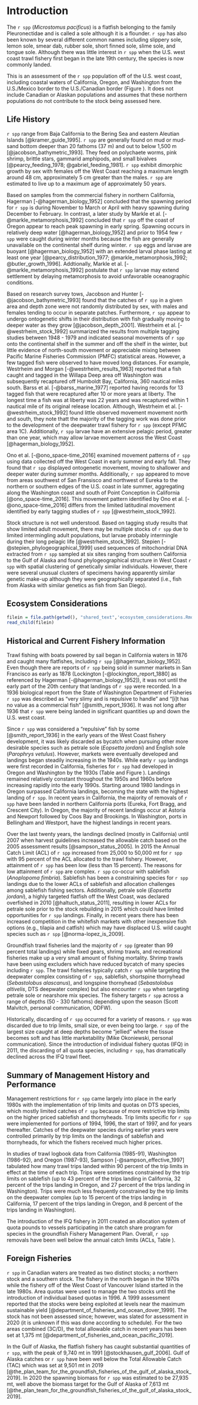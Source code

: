 # Introduction

The `r spp` (_Microstomus pacificus_) is a flatfish belonging to the family Pleuronectidae and is called a sole although it is a flounder.  `r spp` has also been known by several different common names including slippery sole, lemon sole, smear dab, rubber sole, short finned sole, slime sole, and tongue sole.  Although there was little interest in `r spp` when the U.S. west coast trawl fishery first began in the late 19th century, the species is now commonly landed.

This is an assessment of the `r spp` population off of the U.S. west coast, including coastal waters of California, Oregon, and Washington from the U.S./Mexico border to the U.S./Canadian border (Figure \ref{fig:map}).  It does not include Canadian or Alaskan populations and assumes that these northern populations do not contribute to the stock being assessed here.


## Life History

`r spp` range from Baja California to the Bering Sea and eastern Aleutian Islands [@kramer_guide_1995]. `r spp` are generally found on mud or mud-sand bottom deeper than 20 fathoms (37 m) and out to below 1,500 m [@jacobson_bathymetric_1993]. They feed on polychaete worms, pink shrimp, brittle stars, gammarid amphipods, and small bivalves [@pearcy_feeding_1978; @gabriel_feeding_1981].  `r spp` exhibit dimorphic growth by sex with females off the West Coast reaching a maximum length around 48 cm, approximately 5 cm greater than the males. `r spp` are estimated to live up to a maximum age of approximately 50 years.

Based on samples from the commercial fishery in northern California, Hagerman [-@hagerman_biology_1952] concluded that the spawning period for `r spp` is during November to March or April with heavy spawning during December to February.  In contrast, a later study by Markle et al. [-@markle_metamorphosis_1992] concluded that `r spp` off the coast of Oregon appear to reach peak spawning in early spring. Spawning occurs in relatively deep water [@hagerman_biology_1952] and prior to 1954 few `r spp` were caught during winter months because the fish are generally unavailable on the continental shelf during winter.  `r spp` eggs and larvae are buoyant [@hagerman_biology_1952] with an extended larval phase lasting at least one year [@pearcy_distribution_1977; @markle_metamorphosis_1992; @butler_growth_1996].  Addtionally, Markle et al. [-@markle_metamorphosis_1992] postulate that `r spp` larvae may extend settlement by delaying metamorphosis to avoid unfavorable oceanographic conditions.  

Based on research survey tows, Jacobson and Hunter [-@jacobson_bathymetric_1993] found that the catches of `r spp` in a given area and depth zone were not randomly distributed by sex, with males and females tending to occur in separate patches. Furthermore, `r spp` appear to undergo ontogenetic shifts in their distribution with fish gradually moving to deeper water as they grow [@jacobson_depth_2001].  Westrheim et al. [-@westrheim_stock_1992] summarized the results from multiple tagging studies between 1948 - 1979 and indicated seasonal movements of `r spp` onto the continental shelf in the summer and off the shelf in the winter, but little evidence of north-south movement or appreciable mixing between Pacific Marine Fisheries Commission (PMFC) statistical areas. However, a few tagged fish were observed to have moved long distances. For example, Westrheim and Morgan [-@westrheim_results_1963] reported that a fish caught and tagged in the Willapa Deep area off Washington was subsequently recaptured off Humboldt Bay, California, 360 nautical miles south.  Barss et al. [-@barss_marine_1977] reported having records for 13 tagged fish that were recaptured after 10 or more years at liberty. The longest time a fish was at liberty was 22 years and was recaptured within 1 nautical mile of its original release location. Although, Westrheim et al. [-@westrheim_stock_1992] found little observed movement movement north and south, they note thatt the majority of the tagging work was done prior to the development of the deepwater trawl fishery for `r spp` (except PFMC area 1C).  Additionally, `r spp` larvae have an extensive pelagic period, greater than one year, which may allow larvae movement across the West Coast [@hagerman_biology_1952].

Ono et al. [-@ono_space-time_2016] examined movement patterns of `r spp` using \gls{s-wcgbt} data collected off the West Coast in early summer and early fall. They found that `r spp` displayed ontogenetic movement, moving to shallower and deeper water during summer months. Additionally, `r spp` appeared to move from areas southwest of San Fransisco and northwest of Eureka to the northern or southern edges of the U.S. coast in late summer, aggregating along the Washington coast and south of Point Conception in California [@ono_space-time_2016]. This movement pattern identified by Ono et al. [-@ono_space-time_2016] differs from the limited latitudinal movement identified by early tagging studies of `r spp` [@westrheim_stock_1992].

Stock structure is not well understood. Based on tagging study results that show limited adult movement, there may be multiple stocks of `r spp` due to limited intermingling adult populations, but larvae probably intermingle during their long pelagic life [@westrheim_stock_1992].  Stepien [-@stepien_phylogeographical_1999] used sequences of mitochondrial DNA extracted from `r spp` sampled at six sites ranging from southern California to the Gulf of Alaska and found phylogeographical structure in West Coast `r spp` with spatial clustering of genetically similar individuals. However, there were several unusual clusters of specimens having apparently similar genetic make-up although they were geographically separated (i.e., fish from Alaska with similar genetics as fish from San Diego). 

## Ecosystem Considerations

```r
filein = file.path(getwd(), "shared_text",'ecosystem_considerations.Rmd')
read_child(filein)
```  

## Historical and Current Fishery Information

Trawl fishing with boats powered by sail began in California waters in 1876 and caught many flatfishes, including `r spp` [@hagerman_biology_1952].  Even though there are reports of `r spp` being sold in summer markets in San Francisco as early as 1878 (Lockington [-@lockington_report_1880] as referenced by Hagerman [-@hagerman_biology_1952]), it was not until the early part of the 20th century that landings of `r spp` were recorded.  In a 1936 biological report from the State of Washington Department of Fisheries `r spp` was described as "very slimy and is repulsive to handle" and "[i]t has no value as a commercial fish" [@smith_report_1936]. It was not long after 1936 that `r spp` were being landed in significant quantities up and down the U.S. west coast.  

Since `r spp` was considered a "repulsive" fish by some [@smith_report_1936] in the early years of the West Coast fishery development, it was likely discarded as bycatch when pursuing other more desirable species such as petrale sole (_Eopsetta jordani_) and English sole (_Parophrys vetulus_). However, markets were eventually developed and landings began steadily increasing in the 1940s. While early `r spp` landings were first recorded in California, fisheries for `r spp` had developed in Oregon and Washington by the 1930s  (Table \ref{tab:allcatches} and Figure \ref{fig:catch}). Landings remained relatively constant throughout the 1950s and 1960s before increasing rapidly into the early 1990s.  Starting around 1980 landings in Oregon surpassed California landings, becoming the state with the highest landing of `r spp`. In recent years in California, the majority of removals of `r spp` have been landed in northern California ports (Eureka, Fort Bragg, and Crescent City). In Oregon, the majority of recent landings occur at Astoria and Newport followed by Coos Bay and Brookings. In Washington, ports in Bellingham and Westport, have the highest landings in recent years.

Over the last twenty years, the landings declined (mostly in California) until 2007 when harvest guidelines increased the allowable catch based on the 2005 assessment results [@sampson_status_2005].  In 2015 the  Annual Catch Limit (ACL) of `r spp` increased from 25,000 to 50,000 mt for `r spp` with 95 percent of the ACL allocated to the trawl fishery. However, attainment of `r spp` has been low (less than 15 percent). The reasons for low attainment of `r spp` are complex. `r spp` co-occur with sablefish (_Anoplopoma fimbria_). Sablefish has been a constraining species for `r spp` landings due to the lower ACLs of sablefish and allocation challenges among sablefish fishing sectors. Additionally, petrale sole (_Eopsetta jordani_), a highly targeted flatfish off the West Coast, was declared overfished in 2010 [@haltuch_status_2011], resulting in lower ACLs for petrale sole prior to the stock rebuilding in 2015 which could have limited opportunities for `r spp` landings. Finally, in recent years there has been increased competition in the whitefish markets with other inexpensive fish options (e.g., tilapia and catfish) which may have displaced U.S. wild caught species such as `r spp` [@norma-lopez_is_2009]. 

Groundfish trawl fisheries land the majority of `r spp` (greater than 99 percent total landings) while fixed gears, shrimp trawls, and recreational fisheries make up a very small amount of fishing mortality. Shrimp trawls have been using excluders which have reduced bycatch of many species including `r spp`. The trawl fisheries typically catch `r spp` while targeting the deepwater complex consisting of `r spp`, sablefish, shortspine thornyhead (_Sebastolobus alascanus_), and longspine thornyhead (_Sebastolobus altivelis_, DTS deepwater complex) but also encounter `r spp` when targeting petrale sole or nearshore mix species. The fishery targets `r spp` across a range of depths (50 - 330 fathoms) depending upon the season (Scott Malvitch, personal communication, ODFW).  

Historically, discarding of `r spp` occurred for a variety of reasons. `r spp` was discarded due to trip limits, small size, or even being too large. `r spp` of the largest size caught at deep depths  become "jellied" where the tissue becomes soft and has little marketability (Mike Okoniewski, personal communication). Since the introduction of individual fishery quotas (IFQ) in 2011, the discarding of all quota species, including `r spp`, has dramatically declined across the IFQ trawl fleet.  

## Summary of Management History and Performance

Management restrictions for `r spp` came largely into place in the early 1980s with the implementation of trip limits and quotas on DTS species, which mostly limited catches of `r spp` because of more restrictive trip limits on the higher priced sablefish and thornyheads. Trip limits specific for `r spp` were implemented for portions of 1994, 1996, the start of 1997, and for years thereafter. Catches of the deepwater species during earlier years were controlled primarily by trip limits on the landings of sablefish and thornyheads, for which the fishers received much higher prices. 

In studies of trawl logbook data from California (1985-91), Washington (1986-92), and Oregon (1987-93), Sampson [-@sampson_effective_1997] tabulated how many trawl trips landed within 90 percent of the trip limits in effect at the time of each trip. Trips were sometimes constrained by the trip limits on sablefish (up to 43 percent of the trips landing in California, 32 percent of the trips landing in Oregon, and 27 percent of the trips landing in Washington). Trips were much less frequently constrained by the trip limits on the deepwater complex (up to 15 percent of the trips landing in California, 17 percent of the trips landing in Oregon, and 8 percent of the trips landing in Washington).

The introduction of the IFQ fishery in 2011 created an allocation system of quota pounds to vessels participating in the catch share program for species in the groundfish Fishery Management Plan. Overall, `r spp` removals have been well below the annual catch limits (ACLs, Table \ref{tab:ofl}).

## Foreign Fisheries

`r spp` in Canadian waters are treated as two distinct stocks; a northern stock and a southern stock.  The fishery in the north began in the 1970s while the fishery off of the West Coast of Vancouver Island started in the late 1980s. Area quotas were used to manage the two stocks until the introduction of individual based quotas in 1996. A 1999 assessment reported that the stocks were being exploited at levels near the maximum sustainable yield [@department_of_fisheries_and_ocean_dover_1999]. The stock has not been assessed since; however, was slated for assessment in 2020 (it is unknown if this was done according to schedule). For the two areas combined (3C/D), the total allowable catch in recent years has been set at 1,375 mt [@department_of_fisheries_and_ocean_pacific_2019].

In the Gulf of Alaska, the flatfish fishery has caught substantial quantities of `r spp`, with the peak of 9,740 mt in 1991 [@stockhausen_gulf_2006]. Gulf of Alaska catches or `r spp` have been well below the Total Allowable Catch (TAC) which was set at 9,501 mt in 2019 [@the_plan_team_for_the_groundfish_fisheries_of_the_gulf_of_alaska_stock_2019]. In 2020 the spawning biomass for `r spp` was estimated to be 27,935 mt, well above the biomass target for the Gulf of Alaska of 7,613 mt [@the_plan_team_for_the_groundfish_fisheries_of_the_gulf_of_alaska_stock_2019].  



